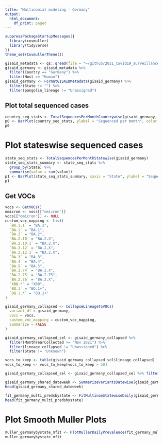 ```yaml
---
title: "Multinomial modeling - Germany"
output:
  html_document:
    df_print: paged
---
```



```r
suppressPackageStartupMessages({
  library(covmuller)
  library(tidyverse)
})
theme_set(CovmullerTheme())
```

```r
gisaid_metadata <- qs::qread(file = "~/github/2021_Covid19_surveillance/data/all_metadata/metadata_tsv_2022_11_14.qs")
gisaid_germany <- gisaid_metadata %>%
  filter(Country == "Germany") %>%
  filter(Host == "Human")
gisaid_germany <- FormatGISAIDMetadata(gisaid_germany) %>%
  filter(State != "") %>%
  filter(pangolin_lineage != "Unassigned")
```

## Plot total sequenced cases


```r
country_seq_stats <- TotalSequencesPerMonthCountrywise(gisaid_germany, rename_country_as_state = TRUE)
p0 <- BarPlot(country_seq_stats, ylabel = "Sequenced per month", color = "slateblue1", label_si = TRUE, xangle = 90, title = "Germany")
p0
```

# Plot stateswise sequenced cases

```r
state_seq_stats <- TotalSequencesPerMonthStatewise(gisaid_germany)
state_seq_stats_summary <- state_seq_stats %>%
  group_by(State) %>%
  summarise(value = sum(value))
p1 <- BarPlot(state_seq_stats_summary, xaxis = "State", ylabel = "Sequenced per month", color = "slateblue1", label_si = TRUE, xangle = 90, title = "Germany")
p1
```

## Get VOCs

```r
vocs <- GetVOCs()
omicron <- vocs[["omicron"]]
vocs[["omicron"]] <- NULL
custom_voc_mapping <- list(
  `BA.1.1` = "BA.1",
  `BA.1` = "BA.1",
  `BA.2` = "BA.2",
  `BA.2.10` = "BA.2.X",
  `BA.2.10.1` = "BA.2.X",
  `BA.2.12` = "BA.2.X",
  `BA.2.12.1` = "BA.2.X",
  `BA.3` = "BA.3",
  `BA.4` = "BA.4",
  `BA.5` = "BA.5",
  `BA.2.74` = "BA.2.X",
  `BA.2.75` = "BA.2.75",
  `BA.2.76` = "BA.2.X",
  `XBB.*` = "XBB",
  `BQ.1` = "BQ.1+",
  `BQ.1.*` = "BQ.1+"
)
```

```r
gisaid_germany_collapsed <- CollapseLineageToVOCs(
  variant_df = gisaid_germany,
  vocs = vocs,
  custom_voc_mapping = custom_voc_mapping,
  summarize = FALSE
)

gisaid_germany_collapsed_sel <- gisaid_germany_collapsed %>%
  filter(MonthYearCollected >= "Nov 2021") %>%
  filter(lineage_collapsed != "Unassigned") %>%
  filter(State != "Unknown")

vocs_to_keep <- table(gisaid_germany_collapsed_sel$lineage_collapsed)
vocs_to_keep <- vocs_to_keep[vocs_to_keep > 50]

gisaid_germany_collapsed_sel <- gisaid_germany_collapsed_sel %>% filter(lineage_collapsed %in% names(vocs_to_keep))

gisaid_germany_shared_dateweek <- SummarizeVariantsDatewise(gisaid_germany_collapsed_sel, by_state = TRUE)
head(gisaid_germany_shared_dateweek)
```

```r
fit_germany_multi_predsbystate <- FitMultinomStatewiseDaily(gisaid_germany_shared_dateweek)
head(fit_germany_multi_predsbystate)
```

# Plot Smooth Muller Plots

```r
muller_germanybystate_mfit <- PlotMullerDailyPrevalence(fit_germany_multi_predsbystate, ncol = 3)
muller_germanybystate_mfit
```
